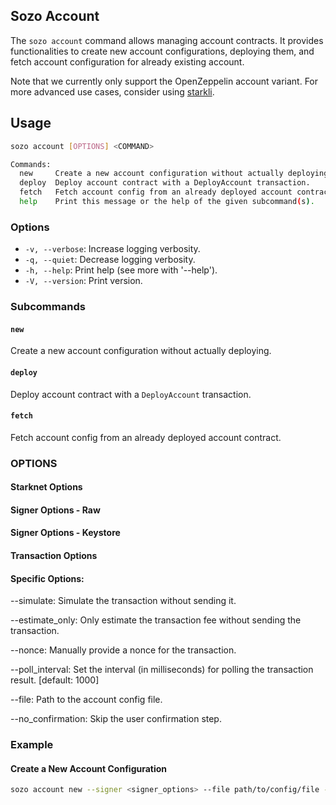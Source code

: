 
## Sozo Account 

The `sozo account` command allows managing account contracts. 
It provides functionalities to create new account configurations, deploying them, and fetch 
account configuration for already existing account.

Note that we currently only support the OpenZeppelin account variant. For more advanced use cases, consider using [starkli](https://book.starkli.rs/accounts).

## Usage

```bash
sozo account [OPTIONS] <COMMAND>

Commands:
  new     Create a new account configuration without actually deploying.
  deploy  Deploy account contract with a DeployAccount transaction.
  fetch   Fetch account config from an already deployed account contract.
  help    Print this message or the help of the given subcommand(s).

```
### Options

- `-v, --verbose`: Increase logging verbosity.
- `-q, --quiet`: Decrease logging verbosity.
- `-h, --help`: Print help (see more with '--help').
- `-V, --version`: Print version.

### Subcommands

#### `new`

Create a new account configuration without actually deploying.

#### `deploy`

Deploy account contract with a `DeployAccount` transaction.

#### `fetch`

Fetch account config from an already deployed account contract.

### OPTIONS

#### Starknet Options

<StarknetOptions/>

#### Signer Options - Raw

<SignerOptionsRaw/>

#### Signer Options - Keystore

<SignerOptionsKeystore/>

#### Transaction Options

<TransactionOptions/>

#### Specific Options:

--simulate: Simulate the transaction without sending it.

--estimate_only: Only estimate the transaction fee without sending the transaction.

--nonce: Manually provide a nonce for the transaction.

--poll_interval: Set the interval (in milliseconds) for polling the transaction result. [default: 1000]

--file: Path to the account config file.

--no_confirmation: Skip the user confirmation step.


### Example

#### Create a New Account Configuration

```sh
sozo account new --signer <signer_options> --file path/to/config/file --force

